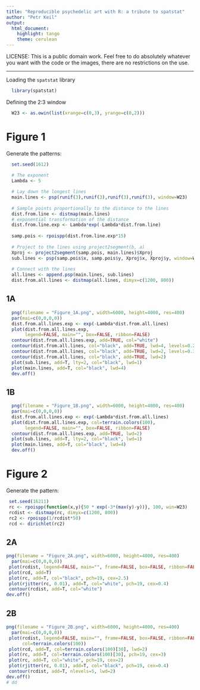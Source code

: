 ```yaml
---
title: "Reproducible psychedelic art with R: a tribute to spatstat"
author: "Petr Keil"
output: 
  html_document: 
    highlight: tango
    theme: cerulean
---
```


LICENSE: This is a public domain work. Feel free to do absolutely whatever you want with the code or the images, there are no restrictions on the use.

----------------------------------------

Loading the `spatstat` library

```r
  library(spatstat)
```

Defining the 2:3 window

```r
  W23 <- as.owin(list(xrange=c(0,3), yrange=c(0,2)))
```

# Figure 1

Generate the patterns:

```r
  set.seed(1612)
  
  # The exponent
  Lambda <- 5

  # Lay down the longest lines
  main.lines <- psp(runif(3),runif(3),runif(3),runif(3), window=W23)
  
  # Sample points proportionally to the distance to the lines
  dist.from.line <- distmap(main.lines)
  # exponential transformation of the distance
  dist.from.line.exp <- Lambda*exp(-Lambda*dist.from.line)
  
  samp.pois <- rpoispp(dist.from.line.exp*15)
  
  # Project to the lines using project2segment(b, a)
  Xproj <- project2segment(samp.pois, main.lines)$Xproj
  sub.lines <- psp(samp.pois$x, samp.pois$y, Xproj$x, Xproj$y, window=W23)
  
  # Connect with the lines
  all.lines <- append.psp(main.lines, sub.lines)
  dist.from.all.lines <- distmap(all.lines, dimyx=c(1200, 800))
```

## 1A

```r
  png(filename = "Figure_1A.png", width=6000, height=4000, res=400)
  par(mai=c(0,0,0,0))
  dist.from.all.lines.exp <- exp(-Lambda*dist.from.all.lines)
  plot(dist.from.all.lines.exp, 
       legend=FALSE, main="", box=FALSE, ribbon=FALSE)
  contour(dist.from.all.lines.exp, add=TRUE, col="white")
  contour(dist.from.all.lines, col="black", add=TRUE, lwd=4, levels=0.2)
  contour(dist.from.all.lines, col="black", add=TRUE, lwd=2, levels=0.3)
  contour(dist.from.all.lines, col="black", add=TRUE, lwd=2)
  plot(sub.lines, add=T, lty=2, col="black", lwd=1)
  plot(main.lines, add=T, col="black", lwd=4)
  dev.off()
```

## 1B

```r
  png(filename = "Figure_1B.png", width=6000, height=4000, res=400)
  par(mai=c(0,0,0,0))
  dist.from.all.lines.exp <- exp(-Lambda*dist.from.all.lines)
  plot(dist.from.all.lines.exp, col=terrain.colors(100), 
       legend=FALSE, main="", box=FALSE, ribbon=FALSE)
  contour(dist.from.all.lines.exp, add=TRUE, lwd=2)
  plot(sub.lines, add=T, lty=2, col="black", lwd=1)
  plot(main.lines, add=T, col="black", lwd=4)
  dev.off()
```

# Figure 2

Generate the pattern:

```r
 set.seed(16211)
 rc <- rpoispp(function(x,y){50 * exp(-3*(max(y)-y))}, 100, win=W23)
 rcdist <- distmap(rc, dimyx=c(1200, 800))
 rc2 <- rpoispp(1/rcdist*50)
 rcd <- dirichlet(rc2)
```

## 2A

```r
png(filename = "Figure_2A.png", width=6000, height=4000, res=400)
  par(mai=c(0,0,0,0))
 plot(rcdist, legend=FALSE, main="", frame=FALSE, box=FALSE, ribbon=FALSE)
 plot(rcd, add=T)
 plot(rc, add=T, col="black", pch=19, cex=2.5)
 plot(rjitter(rc, 0.01), add=T, col="white", pch=19, cex=0.4)
 contour(rcdist, add=T, col="white")
dev.off()
```

## 2B

```r
png(filename = "Figure_2B.png", width=6000, height=4000, res=400)
  par(mai=c(0,0,0,0))
 plot(rcdist, legend=FALSE, main="", frame=FALSE, box=FALSE, ribbon=FALSE,
      col=terrain.colors(100))
 plot(rcd, add=T, col=terrain.colors(100)[30], lwd=2)
 plot(rc, add=T, col=terrain.colors(100)[30], pch=19, cex=3)
 plot(rc, add=T, col="white", pch=19, cex=2)
 plot(rjitter(rc, 0.01), add=T, col="black", pch=19, cex=0.4)
 contour(rcdist, add=T, nlevels=5, lwd=2)
dev.off()
# dd
```




































